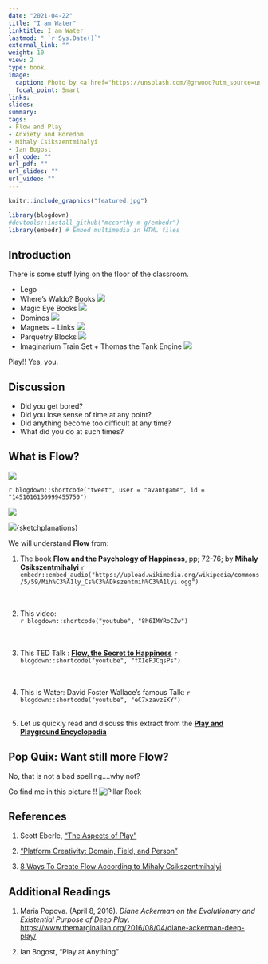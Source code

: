 ```yaml
---
date: "2021-04-22"
title: "I am Water"
linktitle: I am Water
lastmod: " `r Sys.Date()`"
external_link: ""
weight: 10
view: 2
type: book
image:
  caption: Photo by <a href="https://unsplash.com/@grwood?utm_source=unsplash&utm_medium=referral&utm_content=creditCopyText">Petr Slováček</a> on <a href="https://unsplash.com/s/photos/rock-climbing?utm_source=unsplash&utm_medium=referral&utm_content=creditCopyText">Unsplash</a>
  focal_point: Smart
links:
slides: 
summary: 
tags:
- Flow and Play
- Anxiety and Boredom
- Mihaly Csikszentmihalyi
- Ian Bogost
url_code: ""
url_pdf: ""
url_slides: ""
url_video: ""
---
```


```r
knitr::include_graphics("featured.jpg")
```


```r
library(blogdown)
#devtools::install_github("mccarthy-m-g/embedr")
library(embedr) # Embed multimedia in HTML files
```

## Introduction
There is some stuff lying on the floor of the classroom. 

- Lego
- Where's Waldo? Books ![](https://upload.wikimedia.org/wikipedia/en/e/ec/WheresWally.jpg)
- Magic Eye Books ![](https://upload.wikimedia.org/wikipedia/en/3/35/MagicEyeCover.gif)
- Dominos ![](https://www.museumofplay.org/app/uploads/2021/08/domino-square_0.png)
- Magnets + Links ![](https://upload.wikimedia.org/wikipedia/commons/7/70/M_tic.jpg)
- Parquetry Blocks ![](https://upload.wikimedia.org/wikipedia/commons/thumb/7/7a/Plastic_pattern_blocks.JPG/640px-Plastic_pattern_blocks.JPG)
- Imaginarium Train Set + Thomas the Tank Engine ![](https://upload.wikimedia.org/wikipedia/commons/thumb/f/fe/Holzeisenbahn.jpg/640px-Holzeisenbahn.jpg)

Play!! Yes, you. 

## Discussion

- Did you get bored?
- Did you lose sense of time at any point?
- Did anything become too difficult at any time?
- What did you do at such times?

## What is Flow?

![](Mihaly.jpg)

`r blogdown::shortcode("tweet", user = "avantgame", id = "1451016130999455750")`

![](https://pbs.twimg.com/media/FCMLPHPVUAAm3Yu?format=jpg&name=small)


![](Flow.png){sketchplanations}

We will understand **Flow** from:

1. The book **Flow and the Psychology of Happiness**, pp; 72-76; by **Mihaly Csikszentmihalyi** `r embedr::embed_audio("https://upload.wikimedia.org/wikipedia/commons/5/59/Mih%C3%A1ly_Cs%C3%ADkszentmih%C3%A1lyi.ogg")`   
<br><br>

1. This video:
<br>
`r blogdown::shortcode("youtube", "8h6IMYRoCZw")`  
<br><br>

1. This TED Talk : [**Flow, the Secret to Happiness**]("https://www.ted.com/talks/mihaly_csikszentmihalyi_flow_the_secret_to_happiness?utm_campaign=tedspread&utm_medium=referral&utm_source=tedcomshare")
`r blogdown::shortcode("youtube", "fXIeFJCqsPs")`  
<br><br>

1. This is Water: David Foster Wallace's famous Talk:
`r blogdown::shortcode("youtube", "eC7xzavzEKY")`  <br><br>
1. Let us quickly read and discuss this extract from the <u>[**Play and Playground Encyclopedia**](https://www.pgpedia.com/m/man-play-and-games)</u>

## Pop Quix: Want still more Flow? 

No, that is not a bad spelling....why not?

Go find me in this picture !!
![Pillar Rock](Pillar.JPG)

## References

1. Scott Eberle, <u>["The Aspects of Play"](https://www.journalofplay.org/sites/www.journalofplay.org/files/pdf-articles/6-2-article-elements-of-play.pdf)</u>

1. <u>["Platform Creativity: Domain, Field, and Person"](https://medium.com/call4/domain-8a22b6b486f4)</u>


1. <u>[8 Ways To Create Flow According to Mihaly Csikszentmihalyi](https://positivepsychology.com/mihaly-csikszentmihalyi-father-of-flow/)</u>  


## Additional Readings

1. Maria Popova. (April 8, 2016). *Diane Ackerman on the Evolutionary and Existential Purpose of Deep Play*. <u><https://www.themarginalian.org/2016/08/04/diane-ackerman-deep-play/></u>

1. Ian Bogost, "Play at Anything"

